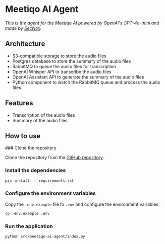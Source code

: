 
# Meetiqo AI Agent

_This is the agent for the Meetiqo AI powered by OpenAI's GPT-4o-mini and made by [SecNex](https://secnex.io)._

## Architecture

- S3-compatible storage to store the audio files
- Postgres database to store the summary of the audio files
- RabbitMQ to queue the audio files for transcription
- OpenAI Whisper API to transcribe the audio files
- OpenAI Assistant API to generate the summary of the audio files
- Python component to watch the RabbitMQ queue and process the audio files

## Features

- Transcription of the audio files
- Summary of the audio files

## How to use

<Steps>
### Clone the repository
 
Clone the repository from the [GitHub repository](https://github.com/SecNex/meetiqo-ai-agent).
 
### Install the dependencies

```bash
pip install -r requirements.txt
```

### Configure the environment variables

Copy the `.env.example` file to `.env` and configure the environment variables.

```bash
cp .env.example .env
```

### Run the application

```bash
python src/meetiqo-ai-agent/index.py
```

</Steps>
